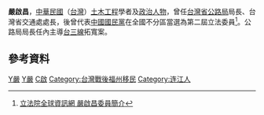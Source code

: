 {{Infobox_officeholder
| name = 嚴啟昌
| image name =
| width = 
| now = 中華民國（台灣）政治人士 
| period = 
| Sex = 男 
| Native place = 
| date of birth = 1925年12月22日
|death_date        =  {{Death date and age|2014|11|30|1925|12|22}}
| party = {{Kmt|19px}}
| place of birth = {{ROC1|福建省}}[[閩海道|閩海道]][[連江縣_(中華民國)|連江縣]]
| place of death = {{TWN}}
| nationality = {{ROC}}
| educate = 
*福建省立福州中學畢業
*國立廈門大學土木系畢業
*全國性公務員高等考試土木工程科優等第一名及格
| past = 
*省立台中一中數理科專任教員
*台灣省公路局實習生、各級工程司、工務段長、測量隊隊長、工務所主任、設計課長、處長、主任秘書、總工程司、副局長、局長
*台灣省交通處處長
*淡江大學、中原大學土木系兼任副教授、教授
*中國土木水利工程學會理事長
*中華民國道路協會常務理事、常務監事
*第二屆立法委員<br><span style="color: blue;">(1993年-1996年)</span>
}}
'''嚴啟昌'''{{BD|1925年|12月22日|2014年|11月30日|catIdx=Yen}}，[[中華民國|中華民國]]（[[台灣|台灣]]）[[土木工程|土木工程]]學者及[[政治人物|政治人物]]，曾任[[台灣省|台灣省]][[公路局|公路局]]局長、台灣省交通處處長，後曾代表[[中國國民黨|中國國民黨]]在全國不分區當選為第二屆立法委員<ref>[http://www.ly.gov.tw/ly/01_introduce/0103_leg/leg_main/leg_ver01_01.jsp?ItemNO=01030100&lgno=00156&stage=2 立法院全球資訊網 嚴啟昌委員簡介]</ref>。公路局局長任內主導[[台三線|台三線]]拓寬案。

==參考資料==
{{Reflist}}

[[Category:第二屆立法院立法委員|Y嚴]]
[[Category:中國國民黨黨員|Y嚴]]
[[Category:嚴姓|C啟]]
[[Category:台灣戰後福州移民|Category:台灣戰後福州移民]]
[[Category:连江人|Category:连江人]]